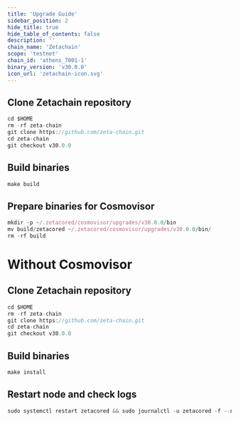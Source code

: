 ```yaml
---
title: 'Upgrade Guide'
sidebar_position: 2
hide_title: true
hide_table_of_contents: false
description: ''
chain_name: 'Zetachain'
scope: 'testnet'
chain_id: 'athens_7001-1'
binary_version: 'v30.0.0'
icon_url: 'zetachain-icon.svg'
---
```



<PageTitle
  iconUrl="img/zetachain-icon.svg"
  title="Zetachain Upgrade Guide"
  chainId="athens_7001-1"
  version="v30.0.0"
/>

## Clone Zetachain repository

```js
cd $HOME
rm -rf zeta-chain
git clone https://github.com/zeta-chain.git
cd zeta-chain
git checkout v30.0.0
```

## Build binaries

```js
make build
```

## Prepare binaries for Cosmovisor

```js
mkdir -p ~/.zetacored/cosmovisor/upgrades/v30.0.0/bin
mv build/zetacored ~/.zetacored/cosmovisor/upgrades/v30.0.0/bin/
rm -rf build
```

# Without Cosmovisor

## Clone Zetachain repository

```js
cd $HOME
rm -rf zeta-chain
git clone https://github.com/zeta-chain.git
cd zeta-chain
git checkout v30.0.0
```

## Build binaries

```js
make install
```

## Restart node and check logs

```js
sudo systemctl restart zetacored && sudo journalctl -u zetacored -f --no-hostname -o cat
```
